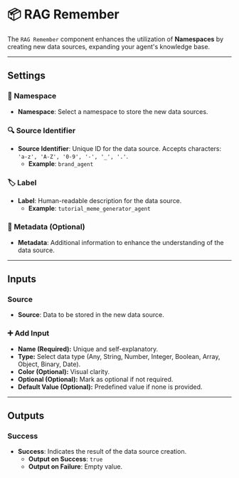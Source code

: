 # 📦 RAG Remember

The `RAG Remember` component enhances the utilization of **Namespaces** by creating new data sources, expanding your agent's knowledge base.

<Arcade src="https://demo.arcade.software/ecoKltQXUAtdueZrVaXn?embed&embed_mobile=tab&embed_desktop=inline&show_copy_link=true" title="RAG Remember | SmythOS" />

---

## Settings

### 📂 Namespace

- **Namespace**: Select a namespace to store the new data sources.

### 🔍 Source Identifier

- **Source Identifier**: Unique ID for the data source. Accepts characters: `'a-z', 'A-Z', '0-9', '-', '_', '.'`.
  - **Example**: `brand_agent`

### 🏷️ Label

- **Label**: Human-readable description for the data source.
  - **Example**: `tutorial_meme_generator_agent`

### 📝 Metadata (Optional)

- **Metadata**: Additional information to enhance the understanding of the data source.

---

## Inputs

### Source

- **Source**: Data to be stored in the new data source.

### ➕ Add Input

- **Name (Required):** Unique and self-explanatory.
- **Type:** Select data type (Any, String, Number, Integer, Boolean, Array, Object, Binary, Date).
- **Color (Optional):** Visual clarity.
- **Optional (Optional):** Mark as optional if not required.
- **Default Value (Optional):** Predefined value if none is provided.

---

## Outputs

### Success

- **Success**: Indicates the result of the data source creation.
  - **Output on Success**: `true`
  - **Output on Failure**: Empty value.